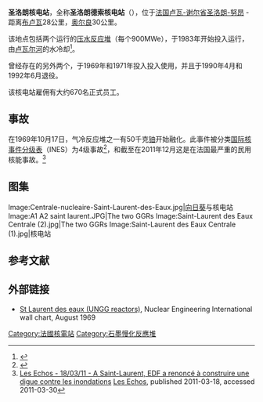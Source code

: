{{noteTA|G1=法国地名}}
{{Infobox power station
|name                = 圣洛朗核电站
|name_official       = Centrale Nucléaire de Saint-Laurent
|image               = Saint-laurent-nouan.JPG
|image_caption       = 圣洛朗核电站
|location_map        = France
|location_map_size  = 
|location_map_caption   = 
|lat_d   = 47
|lat_m   = 43
|lat_s   = 12
|lat_NS  = N
|long_d  = 01
|long_m  = 34
|long_s  = 39
|long_EW = E
|coordinates_type    = region:FR_type:landmark
|coordinates_display = title
|country             = {{FR}}
|location            = [[圣洛朗-努昂|圣洛朗-努昂]]
|status              = 运行中
|construction_began  = 1963年
|commissioned        = {{start date|1969年3月24日}} (圣洛朗A)<br/>1983年 (圣洛朗B)
|decommissioned      = 1990年 (圣洛朗A-1)<br/>1991年 (圣洛朗A-2)
|cost                = 
|operator            = [[法国电力公司|法国电力公司]](EDF)
|ps_units_operational = 2 x 956 MW
|ps_units_decommissioned   = 1 x 390 MW<br/>1 x 450 MW
|np_reactor_type     = {{le|气冷反应堆|Gas-cooled reactor}} (已退役)<br/>[[压水反应堆|压水反应堆]]
|np_reactor_supplier = [[法马通|法马通]]
|ps_units_manu_model = [[阿爾斯通|阿爾斯通]]
| reactor_supplier   = [[法马通|法马通]]
| turbine_manu_npp   = [[阿爾斯通|阿爾斯通]]
|ps_electrical_capacity  = 1,912 MW
| installed_capacity = 1,912 MW
|ps_annual_generation  = 12,918
| net_generation     = 12,918
|website             = [http://www.edf.fr/35075i/Accueilfr/InfosNucleaire/Planrapproche/Lessitesfrancais/Saint_Laurent.html Site c/o Betreibers]
}}

'''圣洛朗核电站'''，全称'''圣洛朗德索核电站'''（{{lang-fr|Centrale nucléaire de Saint-Laurent-des-Eaux}}），位于[[法国|法国]][[卢瓦-谢尔省|卢瓦-谢尔省]][[圣洛朗-努昂|圣洛朗-努昂]] - 距离[[布卢瓦|布卢瓦]]28公里，[[奥尔良|奥尔良]]30公里。

该地点包括两个运行的[[压水反应堆|压水反应堆]]（每个900MWe），于1983年开始投入运行，由[[卢瓦尔河|卢瓦尔河]]的水冷却<ref>{{Cite web |url=http://nucleaire.cea.fr/fr/publications/pdf/Elecnuc2006.pdf |title=Elecnuc: Nuclear Power Plants in the World, CEA, 2006 |accessdate=2015-08-11 |archive-date=2013-06-18 |archive-url=https://web.archive.org/web/20130618021141/http://nucleaire.cea.fr/fr/publications/pdf/Elecnuc2006.pdf |dead-url=no }}</ref>。

曾经存在的另外两个{{le|UNGG反应堆|UNGG reactor}}，于1969年和1971年投入投入使用，并且于1990年4月和1992年6月退役。

该核电站雇佣有大约670名正式员工。

== 事故 ==
在1969年10月17日，气冷反应堆之一有50千克[[铀|铀]]开始融化。此事件被分类[[国际核事件分级表|国际核事件分级表]]（INES）为4级事故<ref name="IAEA-INES-Examples">{{cite web |url=http://www.iaea.org/Publications/Factsheets/English/ines.pdf |title=INES - The International Nuclear and Radiological Event Scale |date=2008-08-01 |publisher=[[International_Atomic_Energy_Agency|International Atomic Energy Agency]] |format=pdf |pages=2 |accessdate=2011-03-13 |deadurl=yes |archiveurl=https://web.archive.org/web/20110510020641/http://www.iaea.org/Publications/Factsheets/English/ines.pdf |archivedate=2011-05-10 }}</ref>，和截至在2011年12月这是在法国最严重的民用核能事故。<ref name=echos-11-03-18>[http://www.lesechos.fr/entreprises-secteurs/energie-environnement/actu/0201232126158.htm?xtor=RSS-2077 Les Echos - 18/03/11 - A Saint-Laurent, EDF a renoncé à construire une digue contre les inondations]{{Dead link|date=2019年5月 |bot=InternetArchiveBot |fix-attempted=yes }} [[Les_Échos_(France)|Les Echos]], published 2011-03-18, accessed 2011-03-30</ref>


== 图集 ==
<gallery >
Image:Centrale-nucleaire-Saint-Laurent-des-Eaux.jpg|[[向日葵|向日葵]]与核电站
Image:A1 A2 saint laurent.JPG|The two GGRs
Image:Saint-Laurent des Eaux Centrale (2).jpg|The two GGRs
Image:Saint-Laurent des Eaux Centrale (1).jpg|核电站
</gallery>

== 参考文献 ==
{{reflist}}

== 外部链接 ==
*{{En}}[http://econtent.unm.edu/cdm4/item_viewer.php?CISOROOT=/nuceng&CISOPTR=58&CISOBOX=1&REC=1 St Laurent des eaux (UNGG reactors)], Nuclear Engineering International wall chart, August 1969

{{法国核能}}

[[Category:法國核電站|Category:法國核電站]]
[[Category:石墨慢化反應堆|Category:石墨慢化反應堆]]